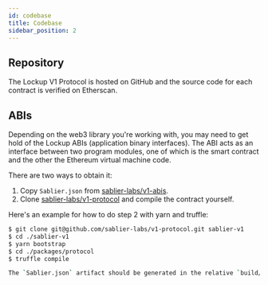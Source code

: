 ```yaml
---
id: codebase
title: Codebase
sidebar_position: 2
---
```



## Repository

The Lockup V1 Protocol is hosted on GitHub and the source code for each contract is verified on Etherscan.

<LinkPreview
  href="https://github.com/sablier-labs/v1-protocol"
  icon="github"
  subtitle="GitHub"
  title="Github - sablier-labs/sablier: Cryptoasset streaming protocol"
/>

## ABIs

Depending on the web3 library you're working with, you may need to get hold of the Lockup ABIs (application binary
interfaces). The ABI acts as an interface between two program modules, one of which is the smart contract and the other
the Ethereum virtual machine code.

There are two ways to obtain it:‌

1. Copy `Sablier.json` from [sablier-labs/v1-abis](https://github.com/sablier-labs/v1-abis).
2. Clone [sablier-labs/v1-protocol](https://github.com/sablier-labs/v1-protocol) and compile the contract yourself.

Here's an example for how to do step 2 with yarn and truffle:

```bash
$ git clone git@github.com/sablier-labs/v1-protocol.git sablier-v1
$ cd ./sablier-v1
$ yarn bootstrap
$ cd ./packages/protocol
$ truffle compile

The `Sablier.json` artifact should be generated in the relative `build/contracts` folder.
```
